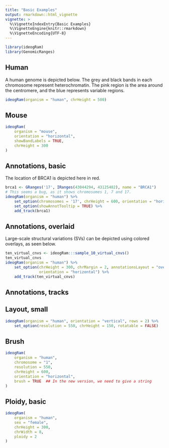 ```yaml
---
title: "Basic Examples"
output: rmarkdown::html_vignette
vignette: >
  %\VignetteIndexEntry{Basic Examples}
  %\VignetteEngine{knitr::rmarkdown}
  %\VignetteEncoding{UTF-8}
---
```


```r
library(ideogRam)
library(GenomicRanges)
```

## Human

A human genome is depicted below. The grey and black bands in each chromosome represent heterochromatin. The pink region is the area around the centromere, and the blue represents variable regions.

```r
ideogRam(organism = "human", chrHeight = 500)
```

## Mouse

```r
ideogRam(
    organism = "mouse",
    orientation = "horizontal",
    showBandLabels = TRUE,
    chrHeight = 300
)
```

## Annotations, basic

The location of BRCA1 is depicted here in red.

```r
brca1 <- GRanges('17', IRanges(43044294, 43125482), name = "BRCA1")
# This seems a bug, as it shows chromosomes 1, 7 and 17.
ideogRam(organism = "human") %>%
    set_option(chromosomes = '17', chrHeight = 600, orientation = "horizontal") %>%
    set_option(showAnnotTooltip = TRUE) %>%
    add_track(brca1)
```

## Annotations, overlaid

Large-scale structural variations (SVs) can be depicted using colored overlays, as seen below.

```r
ten_virtual_cnvs <- ideogRam:::sample_10_virtual_cnvs()
ten_virtual_cnvs
ideogRam(organism = "human") %>%
    set_option(chrHeight = 300, chrMargin = 2, annotationsLayout = "overlay",
               orientation = "horizontal") %>%
    add_track(ten_virtual_cnvs)
```

## Annotations, tracks


## Layout, small


```r
ideogRam(organism = "human", orientation = "vertical", rows = 2) %>%
    set_option(resolution = 550, chrHeight = 150, rotatable = FALSE)
```

## Brush

```r
ideogRam(
    organism = "human",
    chromosome = "1",
    resolution = 550,
    chrHeight = 600,
    orientation = "horizontal",
    brush = TRUE  ## In the new version, we need to give a string
)
```

## Ploidy, basic

```r
ideogRam(
    organism = "human",
    sex = "female",
    chrHeight = 300,
    chrWidth = 8,
    ploidy = 2
)
```
